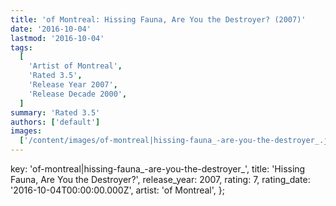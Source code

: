 ```yaml
---
title: 'of Montreal: Hissing Fauna, Are You the Destroyer? (2007)'
date: '2016-10-04'
lastmod: '2016-10-04'
tags:
  [
    'Artist of Montreal',
    'Rated 3.5',
    'Release Year 2007',
    'Release Decade 2000',
  ]
summary: 'Rated 3.5'
authors: ['default']
images:
  ['/content/images/of-montreal|hissing-fauna_-are-you-the-destroyer_.jpg']
---
```


  key: 'of-montreal|hissing-fauna_-are-you-the-destroyer_',
  title: 'Hissing Fauna, Are You the Destroyer?',
  release_year: 2007,
  rating: 7,
  rating_date: '2016-10-04T00:00:00.000Z',
  artist: 'of Montreal',
};

<MusicRating data={data} />
